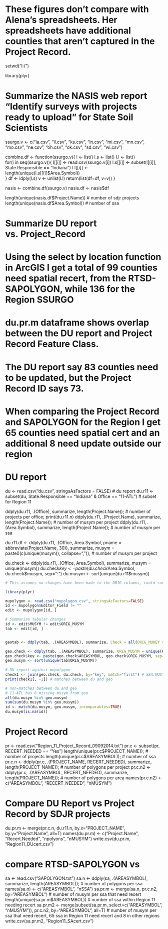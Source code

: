 # These figures don't compare with Alena's spreadsheets. Her spreadsheets have additional counties that aren't captured in the Project Record.

setwd("I:/")

library(plyr)

# Summarize the NASIS web report "Identify surveys with projects ready to upload" for State Soil Scientists

ssurgo.v <- c("ia.csv", "il.csv", "ks.csv", "in.csv", "mi.csv", "mn.csv", "mo.csv", "ne.csv", "oh.csv", "ok.csv", "sd.csv", "wi.csv")

combine.df <- function(ssurgo.v){
  l <- list()
  l.s <- list()
  l.l <- list()  
  for(i in seq(ssurgo.v)){
   l[[i]] <- read.csv(ssurgo.v[i])
   l.s[[i]] <- subset(l[[i]], State.Responsible == "Indiana")
   l.l[[i]] <- length(unique(l.s[[i]]$Area.Symbol))   
  }
  df <- ldply(l.s)
  v <- unlist(l.l)
  return(list(df=df, v=v))
}

nasis <- combine.df(ssurgo.v)
nasis.df <- nasis$df

length(unique(nasis.df$Project.Name)) # number of sdjr projects
length(unique(nasis.df$Area.Symbol)) # number of ssa

# Summarize DU report vs. Project_Record
# Using the select by location function in ArcGIS I get a total of 99 counties need spatial recert, from the RTSD-SAPOLYGON, while 136 for the Region SSURGO
# du.pr.m dataframe shows overlap between the DU report and Project Record Feature Class.
# The DU report say 83 counties need to be updated, but the Project Record ID says 73.
# When comparing the Project Record and SAPOLYGON for the Region I get 65 counties need spatial cert and an additional 8 need update outside our region

# DU report
du <- read.csv("du.csv", stringsAsFactors = FALSE) # du report
du.r11 <- subset(du, State.Responsible == "Indiana" & Office == "11-ATL") # subset for Region 11

ddply(du.r11, .(Office), summarize, length(Project.Name)); # number of projects per office; print(du.r11.n)
ddply(du.r11, .(Project.Name), summarize, length(Project.Name)); # number of musym per project
ddply(du.r11, .(Area.Symbol), summarize, length(Project.Name)); # number of musym per ssa

du.r11.df <- ddply(du.r11, .(Office, Area.Symbol, pname = abbreviate(Project.Name, 30)), summarize, musym = paste0(c(unique(musym)), collapse=", ")); # number of musym per project

du.check <- ddply(du.r11, .(Office, Area.Symbol), summarize, musym = unique(musym))
du.check$key <- paste(du.check$Area.Symbol, du.check$musym, sep=":")
du.musym <- sort(unique(du.r11$musym))

```{r, summarize geodatabase tabular changes}
# This assumes no changes have been made to the ORIG columns, could run a check against an unedited copy. Need to add addition scripts to see if the number of MUSYM edited = the total number of MUSYM.

library(plyr)

mupolygon <- read.csv("mupolygon.csv", stringsAsFactors=FALSE)
id <- mupolygon$Editor_Field != ""
edit <- mupolygon[id, ]

# Summarize tabular changes
id <- edit$MUSYM != edit$ORIG_MUSYM
tab <- edit[id, ]


geotab <- ddply(tab, .(AREASYMBOL), summarize, Check = all(ORIG_MUKEY = MUKEY), nPolygons = length(ORIG_MUKEY), ORIG_MUSYM = paste(c(unique(ORIG_MUSYM)), collapse=", "),  MUSYM = paste(c(unique(MUSYM)), collapse=", "), Acres = round(sum(Shape_Area*0.000247), 0))

geo.check <- ddply(tab, .(AREASYMBOL), summarize, ORIG_MUSYM = unique(ORIG_MUSYM))
geo.check$key <- paste(geo.check$AREASYMBOL, geo.check$ORIG_MUSYM, sep=":")
geo.musym <- sort(unique(tab$ORIG_MUSYM))
  
# DU report against mupolygon
check1 <- join(geo.check, du.check, by="key", match="first") # SSA:MUSYM match
print(check1[, -1]) # matches between du and geo

# non-matches between du and geo
# 11-ATL has 8 missing musym from geo
all(du.musym %in% geo.musym)
sum(sum(du.musym %in% geo.musym))
id <- match(du.musym, geo.musym, incomparables=TRUE)
du.musym[is.na(id)]
```


# Project Record
pr <- read.csv("Region_11_Project_Record_09092014.txt")
pr.c <- subset(pr, RECERT_NEEDED == "Yes")
length(unique(pr.c$PROJECT_NAME)); # number of projects
length(unique(pr.c$AREASYMBOL)); # number of ssa
pr.c.n <- ddply(pr.c, .(PROJECT_NAME, RECERT_NEEDED), summarize, length(PROJECT_NAME)); # number of polygons per project
pr.c.n2 <- ddply(pr.c, .(AREASYMBOL, RECERT_NEEDED), summarize, length(PROJECT_NAME)); # number of polygons per area
names(pr.c.n2) <- c("AREASYMBOL", "RECERT_NEEDED", "nMUSYM")


# Compare DU Report vs Project Record by SDJR projects
du.pr.m <- merge(pr.c.n, du.r11.n, by.x="PROJECT_NAME", by.y="Project.Name",  all=T)
names(du.pr.m) <- c("Project.Name", "Recert.Needed", "npolyons", "nMUSYM")
write.csv(du.pr.m, "Region11_DUcert.csv")

# compare RTSD-SAPOLYGON vs
sa <- read.csv("SAPOLYGON.txt")
sa.n <- ddply(sa, .(AREASYMBOL), summarize, length(AREASYMBOL)); # number of polygons per ssa
names(sa.n) <- c("AREASYMBOL", "nSSA")
sa.pr.m <- merge(sa.n, pr.c.n2, by="AREASYMBOL") # number of musym per ssa that need recert
length(unique(sa.pr.m$AREASYMBOL)) # number of ssa within Region 11 needing recert 
sa.pr.m2 <- merge(subset(sa.pr.m, select=c("AREASYMBOL", "nMUSYM")), pr.c.n2, by="AREASYMBOL", all=T) # number of musym per ssa that need recert, 65 ssa in Region 11 need recert and 8 in other regions
write.csv(sa.pr.m2, "Region11_SAcert.csv")